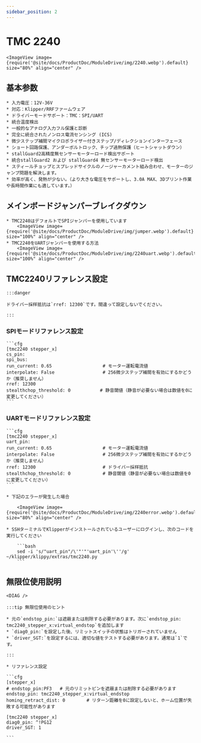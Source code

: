 ```yaml
---
sidebar_position: 2
---
```



# TMC 2240

    <ImageView image={require('@site/docs/ProductDoc/ModuleDrive/img/2240.webp').default} size="80%" align="center" />

## 基本参数

    * 入力電圧：12V-36V
    * 対応：Klipper/RRFファームウェア
    * ドライバーモードサポート：TMC：SPI/UART
    * 統合温度検出
    * 一般的なアナログ入力フル保護と診断
    * 完全に統合されたノンロス電流センシング (ICS)
    * 微少ステップ補間マイクロポライザー付きステップ/ディレクションインターフェース
    * ショート回路保護、アンダーボルトロック、チップ過熱保護（ヒートシャットダウン）
    * stallGuard2高精度無センサーモーターロード検出サポート
    * 統合stallGuard2 および stallGuard4 無センサーモーターロード検出
    * スティールチョップとスプレッドサイクルのノージャーカメント組み合わせ、モーターのジャンプ問題を解決します。
    * 効率が高く、発熱が少ない。（より大きな電圧をサポートし、3.0A MAX、3Dプリント作業や長時間作業にも適しています。）

## メインボードジャンパーブレイクダウン

    * TMC2240はデフォルトでSPIジャンパーを使用しています
        <ImageView image={require('@site/docs/ProductDoc/ModuleDrive/img/jumper.webp').default} size="100%" align="center" />
    * TMC2240をUARTジャンパーを使用する方法
        <ImageView image={require('@site/docs/ProductDoc/ModuleDrive/img/2240uart.webp').default} size="100%" align="center" />


## TMC2240リファレンス設定

    :::danger

    ドライバー採样抵抗は`rref: 12300`です。間違って設定しないでください。

    :::

### SPIモードリファレンス設定

    ```cfg
    [tmc2240 stepper_x]
    cs_pin: 
    spi_bus: 
    run_current: 0.65                   # モーター運転電流値
    interpolate: False                  # 256微少ステップ補間を有効にするかどうか（推奨しません）
    rref: 12300
    stealthchop_threshold: 0           # 静音閾値（静音が必要ない場合は数値を0に変更してください）
    ```

### UARTモードリファレンス設定

    ```cfg
    [tmc2240 stepper_x]
    uart_pin:
    run_current: 0.65                   # モーター運転電流値
    interpolate: False                  # 256微少ステップ補間を有効にするかどうか（推奨しません）
    rref: 12300                         # ドライバー採样抵抗
    stealthchop_threshold: 0            # 静音閾値（静音が必要ない場合は数値を0に変更してください）
    ```

    * 下記のエラーが発生した場合

        <ImageView image={require('@site/docs/ProductDoc/ModuleDrive/img/2240error.webp').default} size="80%" align="center" />

    * SSHターミナルでKlipperがインストールされているユーザーにログインし、次のコードを実行してください

        ```bash
        sed -i 's/"uart_pin"/\'"'"'uart_pin'\''/g' ~/klipper/klippy/extras/tmc2240.py
        ```

## 無限位使用説明

    <DIAG />

    :::tip 無限位使用のヒント

    * 元の`endstop_pin:`は遮蔽または削除する必要があります。次に`endstop_pin: tmc2240_stepper_x:virtual_endstop`を追加します
    * `diag0_pin:`を設定した後、リミットスイッチの状態はトリガーされていません
    * `driver_SGT:`を設定するには、適切な値をテストする必要があります。通常は`1`です。

    :::

    * リファレンス設定

    ```cfg
    [stepper_x]
    # endstop_pin:PF3   # 元のリミットピンを遮蔽または削除する必要があります
    endstop_pin: tmc2240_stepper_x:virtual_endstop
    homing_retract_dist: 0        # リターン距離を0に設定しないと、ホーム位置が失敗する可能性があります

    [tmc2240 stepper_x]
    diag0_pin: ^!PG12
    driver_SGT: 1

    ```
